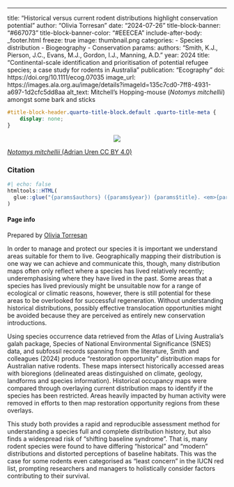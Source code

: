 ---
title: "Historical versus current rodent distributions highlight conservation potential"
author: "Olivia Torresan"
date: "2024-07-26"
title-block-banner: "#667073"
title-block-banner-color: "#EEECEA"
include-after-body: _footer.html
freeze: true
image: thumbnail.png 
categories:
  - Species distribution
  - Biogeography
  - Conservation
params:
  authors: "Smith, K.J., Pierson, J.C., Evans, M.J., Gordon, I.J., Manning, A.D."
  year: 2024
  title: "Continental-scale identification and prioritisation of potential refugee species; a case study for rodents in Australia"
  publication: "Ecography"
  doi: https://doi.org/10.1111/ecog.07035
  image_url: https://images.ala.org.au/image/details?imageId=135c7cd0-7ff8-4931-a697-1d2cfc5dd8aa
  alt_text: Mitchell's Hopping-mouse (*Notomys mitchellii*) amongst some bark and sticks
<!-- remove metadata section -->

```css
#title-block-header.quarto-title-block.default .quarto-title-meta {
    display: none;
}
```

<!-- Side panel -->

::: column-page
::: paper-side-column
<center>

::: {.col-image layout-ncol="1" style="margin-left: auto; margin-right: auto;"}
<!-- add image url -->

<img src="https://ala-images.s3.ap-southeast-2.amazonaws.com/store/a/a/8/d/135c7cd0-7ff8-4931-a697-1d2cfc5dd8aa/original" class="rounded"/></img>
:::

</center>

::: figure-caption
<!-- edit caption -->

[*Notomys mitchellii* (Adrian Uren CC BY 4.0)](https://images.ala.org.au/image/details?imageId=135c7cd0-7ff8-4931-a697-1d2cfc5dd8aa)
:::

### Citation

```r
#| echo: false
htmltools::HTML(
  glue::glue("{params$authors} ({params$year}) {params$title}. <em>{params$publication}</em> <a href='{params$doi}' target='_blank'>{params$doi}</a>")
)
```

#### Page info

Prepared by [Olivia Torresan](https://labs.ala.org.au/about/Torresan_Olivia/)
:::

<!-- Main panel description -->

::: paper-main-column

In order to manage and protect our species it is important we understand areas suitable for them to live. Geographically mapping their distribution is one way we can achieve and communicate this, though, many distribution maps often only reflect where a species has lived relatively recently; underemphasising where they have lived in the past. Some areas that a species has lived previously might be unsuitable now for a range of ecological or climatic reasons, however, there is still potential for these areas to be overlooked for successful regeneration. Without understanding historical distributions, possibly effective translocation opportunities might be avoided because they are perceived as entirely new conservation introductions.  

Using species occurrence data retrieved from the Atlas of Living Australia’s galah package, Species of National Environmental Significance (SNES) data, and subfossil records spanning from the literature, Smith and colleagues (2024) produce “restoration opportunity” distribution maps for Australian native rodents.  These maps intersect historically accessed areas with bioregions (delineated areas distinguished on climate, geology, landforms and species information). Historical occupancy maps were compared through overlaying current distribution maps to identify if the species has been restricted. Areas heavily impacted by human activity were removed in efforts to then map restoration opportunity regions from these overlays. 

This study both provides a rapid and reproducible assessment method for understanding a species full and complete distribution history, but also finds a widespread risk of “shifting baseline syndrome”.  That is, many rodent species were found to have differing “historical” and “modern” distributions and distorted perceptions of baseline habitats. This was the case for some rodents even categorised as “least concern” in the IUCN red list, prompting researchers and managers to holistically consider factors contributing to their survival.  

:::
:::
